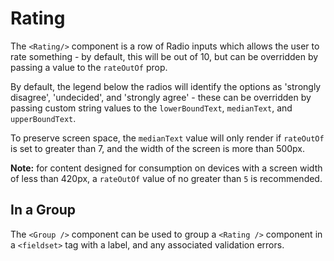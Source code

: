 

<Meta title='Rating' component={Rating}/>

# Rating

The `<Rating/>` component is a row of Radio inputs which allows the user to rate 
something - by default, this will be out of 10, but can be overridden by passing 
a value to the `rateOutOf` prop.

<Canvas>
  <Story name='Default' >
    <Rating 
      fieldId='rating'
    />
  </Story>
</Canvas>

By default, the legend below the radios will identify the options as 'strongly 
disagree', 'undecided', and 'strongly agree' - these can be overridden by passing 
custom string values to the `lowerBoundText`, `medianText`, and `upperBoundText`.

To preserve screen space, the `medianText` value will only render if `rateOutOf` is
set to greater than 7, and the width of the screen is more than 500px. 

**Note:** for content designed for consumption on devices with a screen width of less 
than 420px, a `rateOutOf` value of no greater than `5` is recommended.

<Canvas>
  <Story name='Custom Labels & Lengths' >
    <Rating 
      fieldId='rating-out-of-10'
      rateOutOf={10}
      lowerBoundText='Poor'
      medianText='Unremarkable'
      upperBoundText='Excellent'
    />
    <Rating 
      fieldId='rating-out-of-5'
      rateOutOf={5}
      lowerBoundText='Hate it'  
      upperBoundText='Love it'
    />
  </Story>
</Canvas>

## In a Group

The `<Group />` component can be used to group a `<Rating />` component in a 
`<fieldset>` tag with a label, and any associated validation errors.

<Canvas>
  <Story name='In a Group' >
    <Group 
      fieldId='rating-group'
      label='Overall, how satisfied are you with this product?'
      hint='Please score out of 10'
      error='Please select a score'
    >
      <Rating 
        fieldId='rating'
        rateOutOf={10}
        lowerBoundText='Very Dissatisfied'
        medianText='Neutral'  
        upperBoundText='Very Satisfied'
      />
    </Group>
  </Story>
</Canvas>
